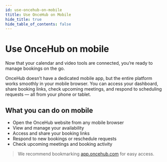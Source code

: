 ```yaml
---
id: use-oncehub-on-mobile
ttitle: Use OnceHub on Mobile
hide_title: true
hide_table_of_contents: false
--- 
```


# Use OnceHub on mobile

Now that your calendar and video tools are connected, you’re ready to manage bookings on the go.

OnceHub doesn’t have a dedicated mobile app, but the entire platform works smoothly in your mobile browser. You can access your dashboard, share booking links, check upcoming meetings, and respond to scheduling requests — all from your phone or tablet.

## What you can do on mobile

- Open the OnceHub website from any mobile browser
- View and manage your availability
- Access and share your booking links
- Respond to new bookings or reschedule requests
- Check upcoming meetings and booking activity

> We recommend bookmarking [app.oncehub.com](https://app.oncehub.com) for easy access.